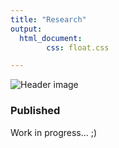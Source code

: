 ```yaml
---
title: "Research"
output:
  html_document:
        css: float.css

---
```


<div class="header-image">
  <img src="images/image-blackboard.jpg" alt="Header image">
</div>

### Published

Work in progress... ;)

